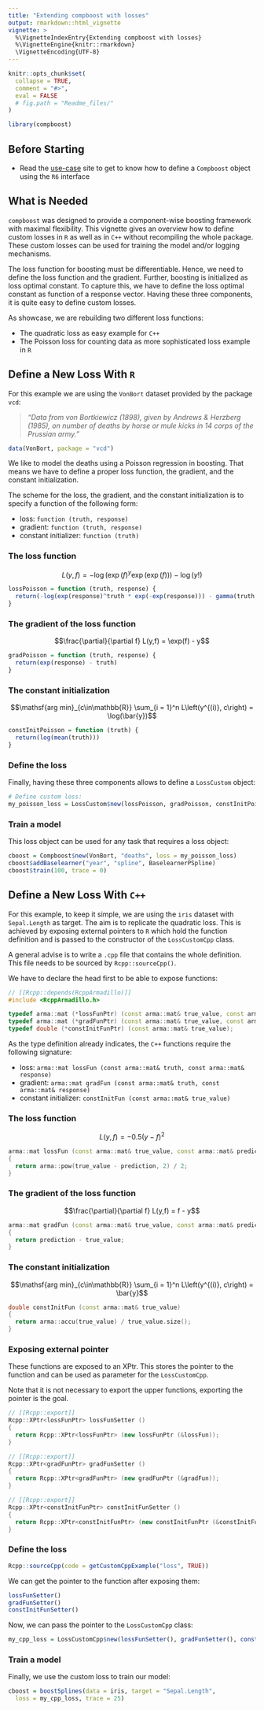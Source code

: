 ```yaml
---
title: "Extending compboost with losses"
output: rmarkdown::html_vignette
vignette: >
  %\VignetteIndexEntry{Extending compboost with losses}
  %\VignetteEngine{knitr::rmarkdown}
  \VignetteEncoding{UTF-8}
---
```


```r
knitr::opts_chunk$set(
  collapse = TRUE,
  comment = "#>",
  eval = FALSE
  # fig.path = "Readme_files/"
)

library(compboost)
```


## Before Starting

- Read the [use-case](https://danielschalk.com/compboost/articles/getting_started/use_case.html) site to get to know how to define a `Compboost` object using the `R6` interface

## What is Needed

`compboost` was designed to provide a component-wise boosting framework with maximal flexibility. This vignette gives an overview how to define custom losses in `R` as well as in `C++` without recompiling the whole package. These custom losses can be used for training the model and/or logging mechanisms.

The loss function for boosting must be differentiable. Hence, we need to define the loss function and the gradient. Further, boosting is initialized as loss optimal constant. To capture this, we have to define the loss optimal constant as function of a response vector. Having these three components, it is quite easy to define custom losses.

As showcase, we are rebuilding two different loss functions:

- The quadratic loss as easy example for `C++`
- The Poisson loss for counting data as more sophisticated loss example in `R`


## Define a New Loss With `R`

For this example we are using the `VonBort` dataset provided by the package `vcd`:

> *"Data from von Bortkiewicz (1898), given by Andrews \& Herzberg (1985), on number of deaths by horse or mule kicks in 14 corps of the Prussian army."*

```r
data(VonBort, package = "vcd")
```

We like to model the deaths using a Poisson regression in boosting. That means we have to define a proper loss function, the gradient, and the constant initialization.

The scheme for the loss, the gradient, and the constant initialization is to specify a function of the following form:

- loss: `function (truth, response)`
- gradient: `function (truth, response)`
- constant initializer: `function (truth)`

### The loss function

$$L(y,f) = -\log\left( \exp(f)^y \exp(\exp(f)) \right) - \log(y!)$$

```r
lossPoisson = function (truth, response) {
  return(-log(exp(response)^truth * exp(-exp(response))) - gamma(truth + 1))
}
```

### The gradient of the loss function

$$\frac{\partial}{\partial f} L(y,f) = \exp(f) - y$$

```r
gradPoisson = function (truth, response) {
  return(exp(response) - truth)
}
```

### The constant initialization

$$\mathsf{arg min}_{c\in\mathbb{R}} \sum_{i = 1}^n L\left(y^{(i)}, c\right) = \log(\bar{y})$$

```r
constInitPoisson = function (truth) {
  return(log(mean(truth)))
}
```

### Define the loss

Finally, having these three components allows to define a `LossCustom` object:

```r
# Define custom loss:
my_poisson_loss = LossCustom$new(lossPoisson, gradPoisson, constInitPoisson)
```

### Train a model

This loss object can be used for any task that requires a loss object:

```r
cboost = Compboost$new(VonBort, "deaths", loss = my_poisson_loss)
cboost$addBaselearner("year", "spline", BaselearnerPSpline)
cboost$train(100, trace = 0)
```

## Define a New Loss With `C++`

For this example, to keep it simple, we are using the `iris` dataset with `Sepal.Length` as target. The aim is to replicate the quadratic loss. This is achieved by exposing external pointers to `R` which hold the function definition and is passed to the constructor of the `LossCustomCpp` class.

A general advise is to write a `.cpp` file that contains the whole definition. This file needs to be sourced by `Rcpp::sourceCpp()`.

We have to declare the head first to be able to expose functions:

```cpp
// [[Rcpp::depends(RcppArmadillo)]]
#include <RcppArmadillo.h>

typedef arma::mat (*lossFunPtr) (const arma::mat& true_value, const arma::mat& prediction);
typedef arma::mat (*gradFunPtr) (const arma::mat& true_value, const arma::mat& prediction);
typedef double (*constInitFunPtr) (const arma::mat& true_value);
```

As the type definition already indicates, the `C++` functions require the following signature:

- loss: `arma::mat lossFun (const arma::mat& truth, const arma::mat& response)`
- gradient: `arma::mat gradFun (const arma::mat& truth, const arma::mat& response)`
- constant initializer: `constInitFun (const arma::mat& true_value)`

### The loss function

$$L(y,f) = -0.5 \left(y - f\right)^2$$

```cpp
arma::mat lossFun (const arma::mat& true_value, const arma::mat& prediction)
{
  return arma::pow(true_value - prediction, 2) / 2;
}
```

### The gradient of the loss function

$$\frac{\partial}{\partial f} L(y,f) = f - y$$

```cpp
arma::mat gradFun (const arma::mat& true_value, const arma::mat& prediction)
{
  return prediction - true_value;
}
```

### The constant initialization

$$\mathsf{arg min}_{c\in\mathbb{R}} \sum_{i = 1}^n L\left(y^{(i)}, c\right) = \bar{y}$$

```cpp
double constInitFun (const arma::mat& true_value)
{
  return arma::accu(true_value) / true_value.size();
}
```

### Exposing external pointer

These functions are exposed to an XPtr. This stores the pointer to the function and can be used as parameter for the `LossCustomCpp`.

Note that it is not necessary to export the upper functions, exporting the pointer is the goal.

```cpp
// [[Rcpp::export]]
Rcpp::XPtr<lossFunPtr> lossFunSetter ()
{
  return Rcpp::XPtr<lossFunPtr> (new lossFunPtr (&lossFun));
}

// [[Rcpp::export]]
Rcpp::XPtr<gradFunPtr> gradFunSetter ()
{
  return Rcpp::XPtr<gradFunPtr> (new gradFunPtr (&gradFun));
}

// [[Rcpp::export]]
Rcpp::XPtr<constInitFunPtr> constInitFunSetter ()
{
  return Rcpp::XPtr<constInitFunPtr> (new constInitFunPtr (&constInitFun));
}
```

### Define the loss

```r
Rcpp::sourceCpp(code = getCustomCppExample("loss", TRUE))
```

We can get the pointer to the function after exposing them:
```r
lossFunSetter()
gradFunSetter()
constInitFunSetter()
```

Now, we can pass the pointer to the `LossCustomCpp` class:
```r
my_cpp_loss = LossCustomCpp$new(lossFunSetter(), gradFunSetter(), constInitFunSetter())
```

### Train a model

Finally, we use the custom loss to train our model:
```r
cboost = boostSplines(data = iris, target = "Sepal.Length",
  loss = my_cpp_loss, trace = 25)
```
